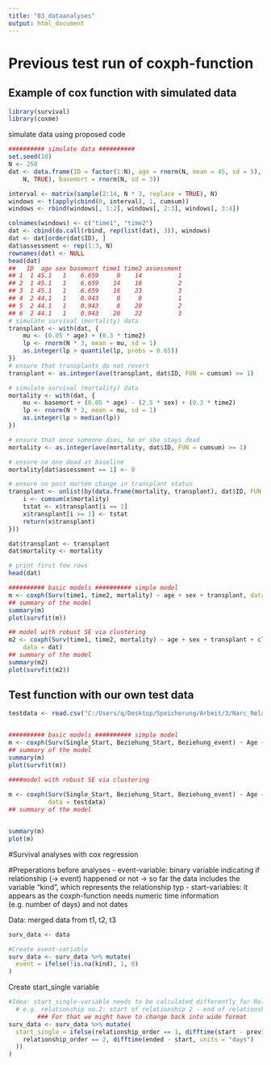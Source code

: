 ```yaml
---
title: "03_dataanalyses"
output: html_document
---
```


# Previous test run of coxph-function
## Example of cox function with simulated data
```r
library(survival)
library(coxme)
```

simulate data using proposed code
```r
########## simulate data ##########
set.seed(10)
N <- 250
dat <- data.frame(ID = factor(1:N), age = rnorm(N, mean = 45, sd = 5), sex = sample(0:1, 
    N, TRUE), basemort = rnorm(N, sd = 3))

interval <- matrix(sample(2:14, N * 3, replace = TRUE), N)
windows <- t(apply(cbind(0, interval), 1, cumsum))
windows <- rbind(windows[, 1:2], windows[, 2:3], windows[, 3:4])

colnames(windows) <- c("time1", "time2")
dat <- cbind(do.call(rbind, rep(list(dat), 3)), windows)
dat <- dat[order(dat$ID), ]
dat$assessment <- rep(1:3, N)
rownames(dat) <- NULL
head(dat)
##   ID  age sex basemort time1 time2 assessment
## 1  1 45.1   1    6.659     0    14          1
## 2  1 45.1   1    6.659    14    16          2
## 3  1 45.1   1    6.659    16    23          3
## 4  2 44.1   1    0.943     0     8          1
## 5  2 44.1   1    0.943     8    20          2
## 6  2 44.1   1    0.943    20    22          3
# simulate survival (mortality) data
transplant <- with(dat, {
    mu <- (0.05 * age) + (0.3 * time2)
    lp <- rnorm(N * 3, mean = mu, sd = 1)
    as.integer(lp > quantile(lp, probs = 0.65))
})
# ensure that transplants do not revert
transplant <- as.integer(ave(transplant, dat$ID, FUN = cumsum) >= 1)

# simulate survival (mortality) data
mortality <- with(dat, {
    mu <- basemort + (0.05 * age) - (2.5 * sex) + (0.3 * time2)
    lp <- rnorm(N * 3, mean = mu, sd = 1)
    as.integer(lp > median(lp))
})

# ensure that once someone dies, he or she stays dead
mortality <- as.integer(ave(mortality, dat$ID, FUN = cumsum) >= 1)

# ensure no one dead at baseline
mortality[dat$assessment == 1] <- 0

# ensure no post mortem change in transplant status
transplant <- unlist(by(data.frame(mortality, transplant), dat$ID, FUN = function(x) {
    i <- cumsum(x$mortality)
    tstat <- x$transplant[i == 1]
    x$transplant[i >= 1] <- tstat
    return(x$transplant)
}))

dat$transplant <- transplant
dat$mortality <- mortality

# print first few rows
head(dat)
```

```r
########## basic models ########## simple model
m <- coxph(Surv(time1, time2, mortality) ~ age + sex + transplant, data = dat)
## summary of the model
summary(m)
plot(survfit(m))
```


```r
## model with robust SE via clustering
m2 <- coxph(Surv(time1, time2, mortality) ~ age + sex + transplant + cluster(ID), 
    data = dat)
## summary of the model
summary(m2)
plot(survfit(m2))
```

## Test function with our own test data
```r
testdata <- read.csv("C:/Users/q/Desktop/Speicherung/Arbeit/3/Narc_Relationship/narq_relationship_transitions/testdata.csv")


########## basic models ########## simple model
m <- coxph(Surv(Single_Start, Beziehung_Start, Beziehung_event) ~ Age + Male + NARQ_Adm, data = testdata)
## summary of the model
summary(m)
plot(survfit(m))

####model with robust SE via clustering
 
m <- coxph(Surv(Single_Start, Beziehung_Start, Beziehung_event) ~ Age + Male + NARQ_Adm + cluster(Session_Code),
           data = testdata)
## summary of the model


summary(m)
plot(m)
```


#Survival analyses with cox regression

#Preperations before analyses
  - event-variable: binary variable indicating if relationship (-> event) happened or not
                    -> so far the data includes the variable "kind", which represents the relationship typ
  - start-variables: it appears as the coxph-function needs numeric time information (e.g. number of days) and not dates 
  
Data: merged data from t1, t2, t3
```r
surv_data <- data

#Create event-variable
surv_data <- surv_data %>% mutate(
  event = ifelse(!is.na(kind), 1, 0)
)

```

Create start_single variable
```r
#Idea: start_single-variable needs to be calculated differently for Relationship order > 1
  # e.g. relationship no.2: start of relationship 2 - end of relationship 1
        ### For that we might have to change back into wide format
surv_data <- surv_data %>% mutate(
  start_single = ifelse(relationship_order == 1, difftime(start - previous_relationship_ended, units = "days"), ifelse(
    relationship_order == 2, difftime(ended - start, units = "days")
  ))
)
```



